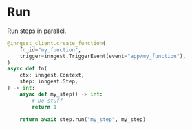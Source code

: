 # Run

Run steps in parallel.

```py
@inngest_client.create_function(
    fn_id="my_function",
    trigger=inngest.TriggerEvent(event="app/my_function"),
)
async def fn(
    ctx: inngest.Context,
    step: inngest.Step,
) -> int:
    async def my_step() -> int:
        # Do stuff
        return 1

    return await step.run("my_step", my_step)
```
